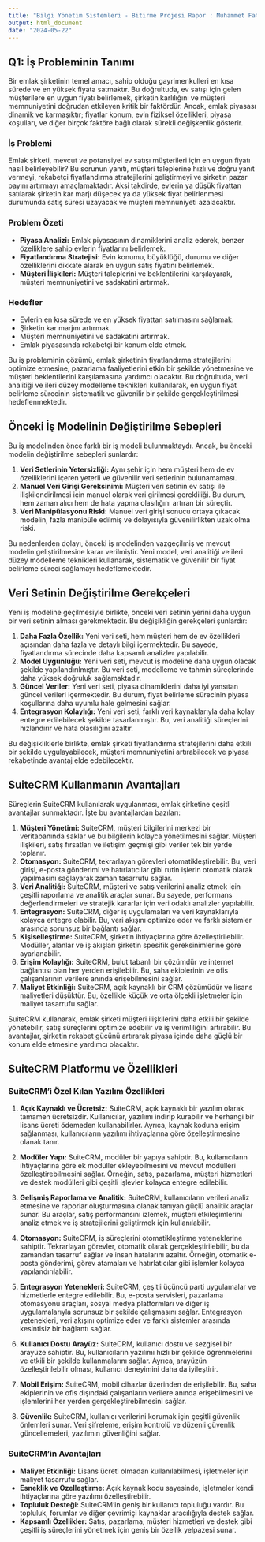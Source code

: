 ```yaml
---
title: "Bilgi Yönetim Sistemleri - Bitirme Projesi Rapor : Muhammet Fatih Oğul 200401119 Haticenur Oğuzalp 200401070 Beyzanur Şentürk 200401027 Furkan Solak 200401090 Anıl Sever 190401030"
output: html_document
date: "2024-05-22"
---
```


## Q1: İş Probleminin Tanımı

Bir emlak şirketinin temel amacı, sahip olduğu gayrimenkulleri en kısa sürede ve en yüksek fiyata satmaktır. Bu doğrultuda, ev satışı için gelen müşterilere en uygun fiyatı belirlemek, şirketin karlılığını ve müşteri memnuniyetini doğrudan etkileyen kritik bir faktördür. Ancak, emlak piyasası dinamik ve karmaşıktır; fiyatlar konum, evin fiziksel özellikleri, piyasa koşulları, ve diğer birçok faktöre bağlı olarak sürekli değişkenlik gösterir.

### İş Problemi

Emlak şirketi, mevcut ve potansiyel ev satışı müşterileri için en uygun fiyatı nasıl belirleyebilir? Bu sorunun yanıtı, müşteri taleplerine hızlı ve doğru yanıt vermeyi, rekabetçi fiyatlandırma stratejilerini geliştirmeyi ve şirketin pazar payını artırmayı amaçlamaktadır. Aksi takdirde, evlerin ya düşük fiyattan satılarak şirketin kar marjı düşecek ya da yüksek fiyat belirlenmesi durumunda satış süresi uzayacak ve müşteri memnuniyeti azalacaktır.

### Problem Özeti

- **Piyasa Analizi:** Emlak piyasasının dinamiklerini analiz ederek, benzer özelliklere sahip evlerin fiyatlarını belirlemek.
- **Fiyatlandırma Stratejisi:** Evin konumu, büyüklüğü, durumu ve diğer özelliklerini dikkate alarak en uygun satış fiyatını belirlemek.
- **Müşteri İlişkileri:** Müşteri taleplerini ve beklentilerini karşılayarak, müşteri memnuniyetini ve sadakatini artırmak.

### Hedefler

- Evlerin en kısa sürede ve en yüksek fiyattan satılmasını sağlamak.
- Şirketin kar marjını artırmak.
- Müşteri memnuniyetini ve sadakatini artırmak.
- Emlak piyasasında rekabetçi bir konum elde etmek.

Bu iş probleminin çözümü, emlak şirketinin fiyatlandırma stratejilerini optimize etmesine, pazarlama faaliyetlerini etkin bir şekilde yönetmesine ve müşteri beklentilerini karşılamasına yardımcı olacaktır. Bu doğrultuda, veri analitiği ve ileri düzey modelleme teknikleri kullanılarak, en uygun fiyat belirleme sürecinin sistematik ve güvenilir bir şekilde gerçekleştirilmesi hedeflenmektedir.

## Önceki İş Modelinin Değiştirilme Sebepleri

Bu iş modelinden önce farklı bir iş modeli bulunmaktaydı. Ancak, bu önceki modelin değiştirilme sebepleri şunlardır:

1. **Veri Setlerinin Yetersizliği:** Aynı şehir için hem müşteri hem de ev özelliklerini içeren yeterli ve güvenilir veri setlerinin bulunamaması.
2. **Manuel Veri Girişi Gereksinimi:** Müşteri veri setinin ev satışı ile ilişkilendirilmesi için manuel olarak veri girilmesi gerekliliği. Bu durum, hem zaman alıcı hem de hata yapma olasılığını artıran bir süreçtir.
3. **Veri Manipülasyonu Riski:** Manuel veri girişi sonucu ortaya çıkacak modelin, fazla manipüle edilmiş ve dolayısıyla güvenilirlikten uzak olma riski.

Bu nedenlerden dolayı, önceki iş modelinden vazgeçilmiş ve mevcut modelin geliştirilmesine karar verilmiştir. Yeni model, veri analitiği ve ileri düzey modelleme teknikleri kullanarak, sistematik ve güvenilir bir fiyat belirleme süreci sağlamayı hedeflemektedir.

## Veri Setinin Değiştirilme Gerekçeleri

Yeni iş modeline geçilmesiyle birlikte, önceki veri setinin yerini daha uygun bir veri setinin alması gerekmektedir. Bu değişikliğin gerekçeleri şunlardır:

1. **Daha Fazla Özellik:** Yeni veri seti, hem müşteri hem de ev özellikleri açısından daha fazla ve detaylı bilgi içermektedir. Bu sayede, fiyatlandırma sürecinde daha kapsamlı analizler yapılabilir.
2. **Model Uygunluğu:** Yeni veri seti, mevcut iş modeline daha uygun olacak şekilde yapılandırılmıştır. Bu veri seti, modelleme ve tahmin süreçlerinde daha yüksek doğruluk sağlamaktadır.
3. **Güncel Veriler:** Yeni veri seti, piyasa dinamiklerini daha iyi yansıtan güncel verileri içermektedir. Bu durum, fiyat belirleme sürecinin piyasa koşullarına daha uyumlu hale gelmesini sağlar.
4. **Entegrasyon Kolaylığı:** Yeni veri seti, farklı veri kaynaklarıyla daha kolay entegre edilebilecek şekilde tasarlanmıştır. Bu, veri analitiği süreçlerini hızlandırır ve hata olasılığını azaltır.

Bu değişikliklerle birlikte, emlak şirketi fiyatlandırma stratejilerini daha etkili bir şekilde uygulayabilecek, müşteri memnuniyetini artırabilecek ve piyasa rekabetinde avantaj elde edebilecektir.

## SuiteCRM Kullanmanın Avantajları

Süreçlerin SuiteCRM kullanılarak uygulanması, emlak şirketine çeşitli avantajlar sunmaktadır. İşte bu avantajlardan bazıları:

1. **Müşteri Yönetimi:** SuiteCRM, müşteri bilgilerini merkezi bir veritabanında saklar ve bu bilgilerin kolayca yönetilmesini sağlar. Müşteri ilişkileri, satış fırsatları ve iletişim geçmişi gibi veriler tek bir yerde toplanır.
2. **Otomasyon:** SuiteCRM, tekrarlayan görevleri otomatikleştirebilir. Bu, veri girişi, e-posta gönderimi ve hatırlatıcılar gibi rutin işlerin otomatik olarak yapılmasını sağlayarak zaman tasarrufu sağlar.
3. **Veri Analitiği:** SuiteCRM, müşteri ve satış verilerini analiz etmek için çeşitli raporlama ve analitik araçlar sunar. Bu sayede, performans değerlendirmeleri ve stratejik kararlar için veri odaklı analizler yapılabilir.
4. **Entegrasyon:** SuiteCRM, diğer iş uygulamaları ve veri kaynaklarıyla kolayca entegre olabilir. Bu, veri akışını optimize eder ve farklı sistemler arasında sorunsuz bir bağlantı sağlar.
5. **Kişiselleştirme:** SuiteCRM, şirketin ihtiyaçlarına göre özelleştirilebilir. Modüller, alanlar ve iş akışları şirketin spesifik gereksinimlerine göre ayarlanabilir.
6. **Erişim Kolaylığı:** SuiteCRM, bulut tabanlı bir çözümdür ve internet bağlantısı olan her yerden erişilebilir. Bu, saha ekiplerinin ve ofis çalışanlarının verilere anında erişebilmesini sağlar.
7. **Maliyet Etkinliği:** SuiteCRM, açık kaynaklı bir CRM çözümüdür ve lisans maliyetleri düşüktür. Bu, özellikle küçük ve orta ölçekli işletmeler için maliyet tasarrufu sağlar.

SuiteCRM kullanarak, emlak şirketi müşteri ilişkilerini daha etkili bir şekilde yönetebilir, satış süreçlerini optimize edebilir ve iş verimliliğini artırabilir. Bu avantajlar, şirketin rekabet gücünü artırarak piyasa içinde daha güçlü bir konum elde etmesine yardımcı olacaktır.

## SuiteCRM Platformu ve Özellikleri

### SuiteCRM'i Özel Kılan Yazılım Özellikleri

1. **Açık Kaynaklı ve Ücretsiz:** SuiteCRM, açık kaynaklı bir yazılım olarak tamamen ücretsizdir. Kullanıcılar, yazılımı indirip kurabilir ve herhangi bir lisans ücreti ödemeden kullanabilirler. Ayrıca, kaynak koduna erişim sağlanması, kullanıcıların yazılımı ihtiyaçlarına göre özelleştirmesine olanak tanır.

2. **Modüler Yapı:** SuiteCRM, modüler bir yapıya sahiptir. Bu, kullanıcıların ihtiyaçlarına göre ek modüller ekleyebilmesini ve mevcut modülleri özelleştirebilmesini sağlar. Örneğin, satış, pazarlama, müşteri hizmetleri ve destek modülleri gibi çeşitli işlevler kolayca entegre edilebilir.

3. **Gelişmiş Raporlama ve Analitik:** SuiteCRM, kullanıcıların verileri analiz etmesine ve raporlar oluşturmasına olanak tanıyan güçlü analitik araçlar sunar. Bu araçlar, satış performansını izlemek, müşteri etkileşimlerini analiz etmek ve iş stratejilerini geliştirmek için kullanılabilir.

4. **Otomasyon:** SuiteCRM, iş süreçlerini otomatikleştirme yeteneklerine sahiptir. Tekrarlayan görevler, otomatik olarak gerçekleştirilebilir, bu da zamandan tasarruf sağlar ve insan hatalarını azaltır. Örneğin, otomatik e-posta gönderimi, görev atamaları ve hatırlatıcılar gibi işlemler kolayca yapılandırılabilir.

5. **Entegrasyon Yetenekleri:** SuiteCRM, çeşitli üçüncü parti uygulamalar ve hizmetlerle entegre edilebilir. Bu, e-posta servisleri, pazarlama otomasyonu araçları, sosyal medya platformları ve diğer iş uygulamalarıyla sorunsuz bir şekilde çalışmasını sağlar. Entegrasyon yetenekleri, veri akışını optimize eder ve farklı sistemler arasında kesintisiz bir bağlantı sağlar.

6. **Kullanıcı Dostu Arayüz:** SuiteCRM, kullanıcı dostu ve sezgisel bir arayüze sahiptir. Bu, kullanıcıların yazılımı hızlı bir şekilde öğrenmelerini ve etkili bir şekilde kullanmalarını sağlar. Ayrıca, arayüzün özelleştirilebilir olması, kullanıcı deneyimini daha da iyileştirir.

7. **Mobil Erişim:** SuiteCRM, mobil cihazlar üzerinden de erişilebilir. Bu, saha ekiplerinin ve ofis dışındaki çalışanların verilere anında erişebilmesini ve işlemlerini her yerden gerçekleştirebilmesini sağlar.

8. **Güvenlik:** SuiteCRM, kullanıcı verilerini korumak için çeşitli güvenlik önlemleri sunar. Veri şifreleme, erişim kontrolü ve düzenli güvenlik güncellemeleri, yazılımın güvenliğini sağlar.

### SuiteCRM'in Avantajları

- **Maliyet Etkinliği:** Lisans ücreti olmadan kullanılabilmesi, işletmeler için maliyet tasarrufu sağlar.
- **Esneklik ve Özelleştirme:** Açık kaynak kodu sayesinde, işletmeler kendi ihtiyaçlarına göre yazılımı özelleştirebilir.
- **Topluluk Desteği:** SuiteCRM'in geniş bir kullanıcı topluluğu vardır. Bu topluluk, forumlar ve diğer çevrimiçi kaynaklar aracılığıyla destek sağlar.
- **Kapsamlı Özellikler:** Satış, pazarlama, müşteri hizmetleri ve destek gibi çeşitli iş süreçlerini yönetmek için geniş bir özellik yelpazesi sunar.